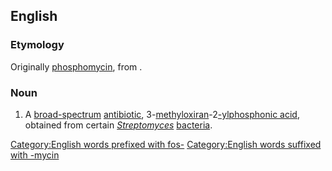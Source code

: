 ==English==
{{wikipedia}}

===Etymology===
Originally [[phosphomycin]], from {{af|en|phospho-|-mycin|id2=pertaining to Streptomyces|t2=antibiotic derived from a ''[[Streptomyces]]'' strain}}.

{{rfe|en|Why the change from phospho- to fosfo-?}}

===Noun===
{{en-noun|-}}

# {{lb|en|pharmaceutical drug}} A [[broad-spectrum]] [[antibiotic]], 3-[[methyl]][[oxirane|oxiran]]-2[[-yl]][[phosphonic acid]], obtained from certain ''[[Streptomyces]]'' [[bacteria]].

[[Category:English words prefixed with fos-]]
[[Category:English words suffixed with -mycin]]